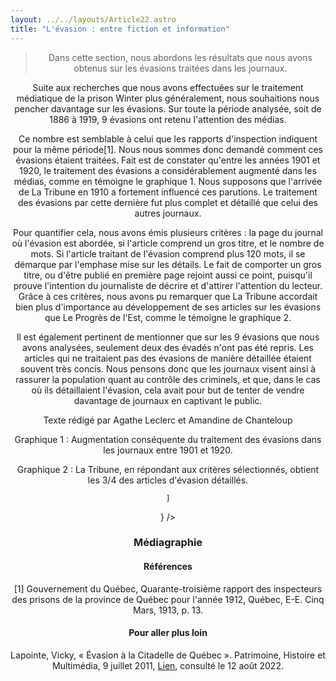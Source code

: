 ```yaml
---
layout: ../../layouts/Article22.astro
title: "L'évasion : entre fiction et information"
---
```


<Header titre="L'évasion : entre fiction et information" image="/assets/img/eec42d83-e1f9-41c6-bb80-53be531ba036.jpg"/>
  
<Text>
<blockquote>Dans cette section, nous abordons les résultats que nous avons obtenus sur les évasions traitées dans les journaux. </blockquote>

Suite aux recherches que nous avons effectuées sur le traitement médiatique de la prison Winter plus généralement, nous souhaitions nous pencher davantage sur les évasions. Sur toute la période analysée, soit de 1886 à 1919, 9 évasions ont retenu l'attention des médias.

Ce nombre est semblable à celui que les rapports d'inspection indiquent pour la même période[1]. Nous nous sommes donc demandé comment ces évasions étaient traitées. Fait est de constater qu'entre les années 1901 et 1920, le traitement des évasions a considérablement augmenté dans les médias, comme en témoigne le graphique 1. Nous supposons que l'arrivée de La Tribune en 1910 a fortement influencé ces parutions. Le traitement des évasions par cette dernière fut plus complet et détaillé que celui des autres journaux.

Pour quantifier cela, nous avons émis plusieurs critères : la page du journal où l'évasion est abordée, si l'article comprend un gros titre, et le nombre de mots. Si l'article traitant de l'évasion comprend plus 120 mots, il se démarque par l'emphase mise sur les détails. Le fait de comporter un gros titre, ou d'être publié en première page rejoint aussi ce point, puisqu'il prouve l'intention du journaliste de décrire et d'attirer l'attention du lecteur. Grâce à ces critères, nous avons pu remarquer que La Tribune accordait bien plus d'importance au développement de ses articles sur les évasions que Le Progrès de l'Est, comme le témoigne le graphique 2.

Il est également pertinent de mentionner que sur les 9 évasions que nous avons analysées, seulement deux des évadés n'ont pas été repris. Les articles qui ne traitaient pas des évasions de manière détaillée étaient souvent très concis. Nous pensons donc que les journaux visent ainsi à rassurer la population quant au contrôle des criminels, et que, dans le cas où ils détaillaient l'évasion, cela avait pour but de tenter de vendre davantage de journaux en captivant le public.

Texte rédigé par Agathe Leclerc et Amandine de Chanteloup

<div class="flourish-embed flourish-chart" data-src="visualisation/12903393"><script src="https://public.flourish.studio/resources/embed.js"></script></div>

Graphique 1 : Augmentation conséquente du traitement des évasions dans les journaux entre 1901 et 1920.

<div class="flourish-embed flourish-chart" data-src="visualisation/12903409"><script src="https://public.flourish.studio/resources/embed.js"></script></div>

Graphique 2 : La Tribune, en répondant aux critères sélectionnés, obtient les 3/4 des articles d'évasion détaillés.

</Text>
<Chapitres 
  description=""
  chapitres={
    [
      {label: "Médias locaux - Présentation", url: "/2022/medias-1"},
      {label: "Emprisonnements et médias", url: "/2022/medias-2"},
      {label: "Évasion dans les médias", url: "/2022/medias-3", current: true},

    ]
  }
/>

<div class="p-10 lg:p-24 py-5 lg:py-12 text-sm bg-gray-400">
  <h3>Médiagraphie</h3>
<h4>Références</h4>
[1] Gouvernement du Québec, Quarante-troisième rapport des inspecteurs des prisons de la province de Québec pour l'année 1912, Québec, E-E. Cinq Mars, 1913, p. 13.

<h4>Pour aller plus loin</h4>
Lapointe, Vicky, « Évasion à la Citadelle de Québec ». Patrimoine, Histoire et Multimédia, 9 juillet 2011, <a href="https://tolkien2008.wordpress.com/2011/07/09/evasion-a-la-citadelle-de-quebec-16-octobre-1838/">Lien</a>, consulté le 12 août 2022.

</div>